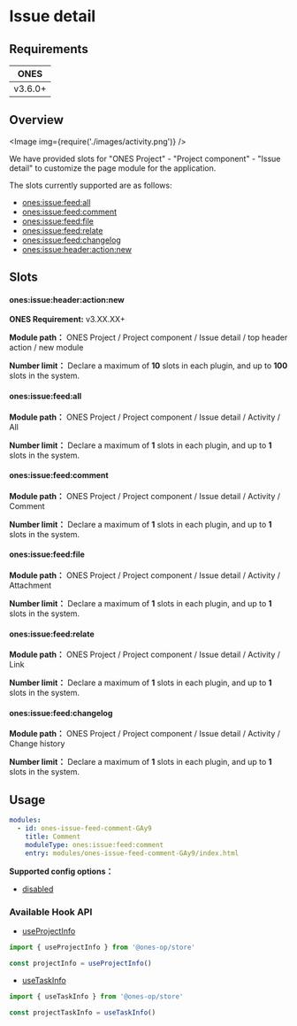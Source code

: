 
# Issue detail

## Requirements

|  ONES   |
| :-----: |
| v3.6.0+ |

## Overview

<Image img={require('./images/activity.png')} />

We have provided slots for "ONES Project" - "Project component" - "Issue detail" to customize the page module for the application.

The slots currently supported are as follows:

- [ones:issue:feed:all](#onesissuefeedall)
- [ones:issue:feed:comment](#onesissuefeedcomment)
- [ones:issue:feed:file](#onesissuefeedfile)
- [ones:issue:feed:relate](#onesissuefeedrelate)
- [ones:issue:feed:changelog](#onesissuefeedchangelog)
- [ones:issue:header:action:new](#onesissueheaderactionnew)

## Slots

#### ones:issue:header:action:new

**ONES Requirement:** v3.XX.XX+

**Module path：** ONES Project / Project component / Issue detail / top header action / new module

**Number limit：** Declare a maximum of **10** slots in each plugin, and up to **100** slots in the system.

#### ones:issue:feed:all

**Module path：** ONES Project / Project component / Issue detail / Activity / All

**Number limit：** Declare a maximum of **1** slots in each plugin, and up to **1** slots in the system.

#### ones:issue:feed:comment

**Module path：** ONES Project / Project component / Issue detail / Activity / Comment

**Number limit：** Declare a maximum of **1** slots in each plugin, and up to **1** slots in the system.

#### ones:issue:feed:file

**Module path：** ONES Project / Project component / Issue detail / Activity / Attachment

**Number limit：** Declare a maximum of **1** slots in each plugin, and up to **1** slots in the system.

#### ones:issue:feed:relate

**Module path：** ONES Project / Project component / Issue detail / Activity / Link

**Number limit：** Declare a maximum of **1** slots in each plugin, and up to **1** slots in the system.

#### ones:issue:feed:changelog

**Module path：** ONES Project / Project component / Issue detail / Activity / Change history

**Number limit：** Declare a maximum of **1** slots in each plugin, and up to **1** slots in the system.

## Usage

```yaml
modules:
  - id: ones-issue-feed-comment-GAy9
    title: Comment
    moduleType: ones:issue:feed:comment
    entry: modules/ones-issue-feed-comment-GAy9/index.html
```

**Supported config options：**

- [disabled](../../../../../../reference/config/plugin.yaml#disabled)

### Available Hook API

- [useProjectInfo](../../../../../../reference/packages/store/store.md#useProjectInfo)

```ts
import { useProjectInfo } from '@ones-op/store'

const projectInfo = useProjectInfo()
```

- [useTaskInfo](../../../../../../reference/packages/store/store.md#useTaskInfo)

```ts
import { useTaskInfo } from '@ones-op/store'

const projectTaskInfo = useTaskInfo()
```
